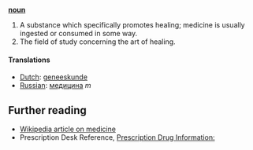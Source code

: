 '''[[noun]]'''

# A substance which specifically promotes healing; medicine is usually ingested or consumed in some way.
# The field of study concerning the art of healing.

==== Translations ====
*[[Dutch]]: [[geneeskunde]]
*[[Russian]]: [[медицина]] ''m'' 

== Further reading ==

* [[w:Medicine|Wikipedia article on medicine]]
* Prescription Desk Reference, [http://prescriptiondesk.com Prescription Drug Information:]